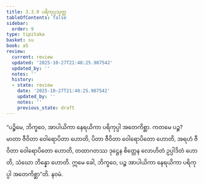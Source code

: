```yaml
---
title: 3.3.9 ပရိကုပ္ပသုတ္တ
tableOfContents: false
sidebar:
  order: 9
type: tipitaka
basket: su
book: a5
review:
  current: review
  updated: '2025-10-27T21:48:25.987542'
  updated_by: ''
  notes: ''
  history:
  - state: review
    date: '2025-10-27T21:48:25.987542'
    updated_by: ''
    notes: ''
    previous_state: draft
---
```



<ReviewStatus review={frontmatter.review} showDetails={true} />

<HypothesisAnnotation frontmatter={frontmatter} />

<DynamicBreadcrumb />

<Division number="129" book="a5" e="ch" v="16" p="129">

<Paragraph number="725" book="a5">
“ပဉ္စိမေ, ဘိက္ခဝေ, အာပါယိကာ နေရယိကာ ပရိကုပ္ပါ အတေကိစ္ဆာ. ကတမေ ပဉ္စ? မာတာ ဇီဝိတာ ဝေါရောပိတာ ဟောတိ, ပိတာ ဇီဝိတာ ဝေါရောပိတော ဟောတိ, အရဟံ ဇီဝိတာ ဝေါရောပိတော ဟောတိ, တထာဂတဿ ဒုဋ္ဌေန စိတ္တေန လောဟိတံ ဥပ္ပါဒိတံ ဟောတိ, သံဃော ဘိန္နော ဟောတိ. ဣမေ ခေါ, ဘိက္ခဝေ, ပဉ္စ အာပါယိကာ နေရယိကာ ပရိကုပ္ပါ အတေကိစ္ဆာ”တိ.

</Paragraph>
</Division>

<Paragraph number="726" type="center" book="a5">
နဝမံ.
</Paragraph>
